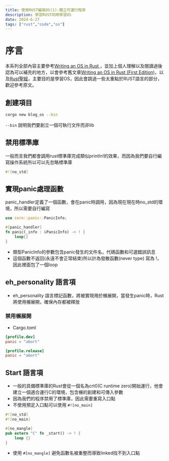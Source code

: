 ```yaml
---
title: 使用RUST編寫OS(1)-獨立可運行程序
description: 學習RUST同時學習OS
date: 2024-6-27
tags: ["rust","code","os"]
---
```

# 序言
本系列全部內容主要參考[Writing an OS in Rust ](https://os.phil-opp.com/)，並加上個人理解以及閱讀過後認為可以補充的地方，以會參考舊文章[Writing an OS in Rust (First Edition)](https://os.phil-opp.com/edition-1/)，以及[Rust聖經](https://course.rs/about-book.html)，主要目的是學習OS，因此會跳過一些太重點於RUST語言的部分，歡迎參考原文。

## 創建項目
```bash
cargo new blog_os --bin 
```
`--bin` 說明我們要創立一個可執行文件而非lib

## 禁用標準庫
一般而言我們都會調用rust標準庫完成類似println!的效果，而因為我們要自行編寫操作系統所以可以先忽略標準庫

```rust
#![no_std]
```

## 實現panic處理函數
panic_handler定義了一個函數，會在panic時調用，因為現在現在時no_std的環境，所以需要自行編寫
```rust
use core::panic::PanicInfo;

#[panic_handler]
fn panic(_info : &PanicInfo) -> ! {
    loop{}
}
```
- 類型PanicInfo的參數包含panic發生的文件名，代碼函數和可選錯誤訊息
- 這個函數不返回(永遠不會正常結束)所以計為發散函數(never type) 寫為 !，因此裡面包了一個loop

## eh_personality 語言項
- eh_personality 語言標記函數，將被實現用於榐展開，當發生panic時，Rust將使用榐展開，確保內存都被釋放

### 禁用榐展開
- Cargo.toml
```toml 
[profile.dev]
panic = "abort"

[profile.release]
panic = "abort"
```

## Start 語言項
- 一般的具備標準庫的Rust會從一個名為crt0(C runtime zero)開始運行，他會建立一個適合運行C的環境，包含榐的創建和可傳入參數
- 因為我們的程序禁用了標準庫，因此需要重寫入口點
- 不使用預定入口點可以使用 `#![no_main]`

```rust
#![no_std]
#![no_main]

#[no_mangle]
pub extern "C" fn _start() -> ! {
    loop {}
}

```

- 使用 `#[no_mangle]` 避免函數名被重整而導致linked找不到入口點